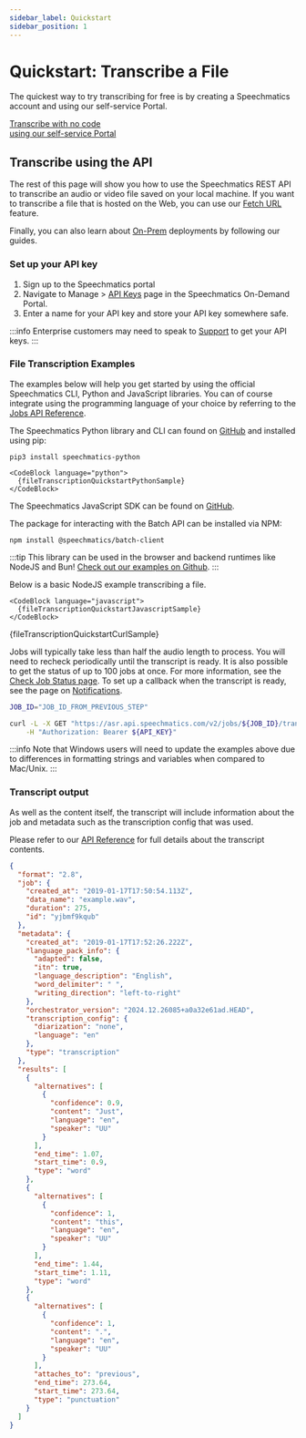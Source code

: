 ```yaml
---
sidebar_label: Quickstart
sidebar_position: 1
---
```



# Quickstart: Transcribe a File

The quickest way to try transcribing for free is by creating a Speechmatics account and using our self-service Portal.

<Box maxWidth="350px">
	<Card asChild>
		<a href="https://portal.speechmatics.com/jobs/create/batch" target='_blank'>
      <Text asChild size="3" weight="bold">
        <div>Transcribe with no code <ExternalLink size="16"/></div>
      </Text>
      <Text asChild color="gray" size="3">
        <div>using our self-service Portal</div>
      </Text>
		</a>
	</Card>
</Box>

## Transcribe using the API

The rest of this page will show you how to use the Speechmatics REST API to transcribe an audio or video file saved on your local machine. If you want to transcribe a file that is hosted on the Web, you can use our [Fetch URL](/speech-to-text/complete-transcription/fetch-url) feature.

Finally, you can also learn about [On-Prem](/deployments/container/cpu-speech-to-text-container) deployments by following our guides.

### Set up your API key

1. <Link href="https://portal.speechmatics.com/signup" target="_blank">Sign up to the Speechmatics portal</Link>
1. Navigate to Manage > [API Keys](https://portal.speechmatics.com/settings/api-keys) page in the Speechmatics On-Demand Portal.
1. Enter a name for your API key and store your API key somewhere safe.

:::info
Enterprise customers may need to speak to [Support](https://support.speechmatics.com) to get your API keys.
:::

### File Transcription Examples

The examples below will help you get started by using the official Speechmatics CLI, Python and JavaScript libraries. You can of course integrate using the programming language of your choice by referring to the [Jobs API Reference](https://docs.speechmatics.com/jobsapi#tag/jobs).


<Tabs className="code-tabs" groupId="programming-language">
  <TabItem value="python" label="Python">

The Speechmatics Python library and CLI can found on [GitHub](https://github.com/speechmatics/speechmatics-python) and installed using pip:

```
pip3 install speechmatics-python
```

    <CodeBlock language="python">
      {fileTranscriptionQuickstartPythonSample}
    </CodeBlock>
  </TabItem>

  <TabItem value="javascript" label="Javascript">

  The Speechmatics JavaScript SDK can be found on [GitHub](https://github.com/speechmatics/speechmatics-js-sdk).

  The package for interacting with the Batch API can be installed via NPM:

```
npm install @speechmatics/batch-client
```

:::tip
This library can be used in the browser and backend runtimes like NodeJS and Bun!
[Check out our examples on Github](https://github.com/speechmatics/speechmatics-js-sdk/tree/main/examples).
:::
  
  Below is a basic NodeJS example transcribing a file.

    <CodeBlock language="javascript">
      {fileTranscriptionQuickstartJavascriptSample}
    </CodeBlock>
  </TabItem>
  <TabItem value="curl" label="cURL">

  <CodeBlock language="bash">
    {fileTranscriptionQuickstartCurlSample}
  </CodeBlock>

Jobs will typically take less than half the audio length to process. You will need to recheck periodically until the transcript is ready. It is also possible to get the status of up to 100 jobs at once. For more information, see the [Check Job Status page](/speech-to-text/complete-transcription/check-job-status). To set up a callback when the transcript is ready, see the page on [Notifications](/speech-to-text/complete-transcription/notifications).

```bash
JOB_ID="JOB_ID_FROM_PREVIOUS_STEP"

curl -L -X GET "https://asr.api.speechmatics.com/v2/jobs/${JOB_ID}/transcript?format=txt" \
    -H "Authorization: Bearer ${API_KEY}"
```

:::info
Note that Windows users will need to update the examples above due to differences in formatting strings and variables when compared to Mac/Unix. 
:::

  </TabItem>
</Tabs>

### Transcript output

As well as the content itself, the transcript will include information about the job and metadata such as the transcription config that was used.

Please refer to our [API Reference](/api-ref/jobs/get-the-transcript-for-a-transcription-job#responses) for full details about the transcript contents.

```json
{
  "format": "2.8",
  "job": {
    "created_at": "2019-01-17T17:50:54.113Z",
    "data_name": "example.wav",
    "duration": 275,
    "id": "yjbmf9kqub"
  },
  "metadata": {
    "created_at": "2019-01-17T17:52:26.222Z",
    "language_pack_info": {
      "adapted": false,
      "itn": true,
      "language_description": "English",
      "word_delimiter": " ",
      "writing_direction": "left-to-right"
    },
    "orchestrator_version": "2024.12.26085+a0a32e61ad.HEAD",
    "transcription_config": {
      "diarization": "none",
      "language": "en"
    },
    "type": "transcription"
  },
  "results": [
    {
      "alternatives": [
        {
          "confidence": 0.9,
          "content": "Just",
          "language": "en",
          "speaker": "UU"
        }
      ],
      "end_time": 1.07,
      "start_time": 0.9,
      "type": "word"
    },
    {
      "alternatives": [
        {
          "confidence": 1,
          "content": "this",
          "language": "en",
          "speaker": "UU"
        }
      ],
      "end_time": 1.44,
      "start_time": 1.11,
      "type": "word"
    },
    {
      "alternatives": [
        {
          "confidence": 1,
          "content": ".",
          "language": "en",
          "speaker": "UU"
        }
      ],
      "attaches_to": "previous",
      "end_time": 273.64,
      "start_time": 273.64,
      "type": "punctuation"
    }
  ]
}
```
